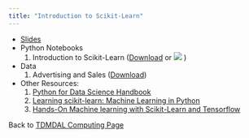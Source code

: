 ```yaml
---
title: "Introduction to Scikit-Learn"
---
```


* [Slides](introtosklearn.pdf)
* Python Notebooks
    1. Introduction to Scikit-Learn (<a href="intro-to-sklearn.ipynb" download="intro-to-sklearn.ipynb">Download</a> or [![](colab-badge.svg)](https://colab.research.google.com/github/tdmdal/sklearn-workshop/blob/main/docs/intro-to-sklearn.ipynb) )
* Data
    1. Advertising and Sales (<a href="advertising.csv" download="advertising.csv">Download</a>) 
* Other Resources:   
    1. [Python for Data Science Handbook](https://jakevdp.github.io/PythonDataScienceHandbook/)
    2. [Learning scikit-learn: Machine Learning in Python ](https://amzn.to/3kQ4Myz/)
    3. [Hands-On Machine learning with Scikit-Learn and Tensorflow ](https://www.amazon.ca/Hands-Machine-Learning-Scikit-Learn-TensorFlow/dp/1491962291/)
    
Back to [TDMDAL Computing Page](https://tdmdal.github.io/)
